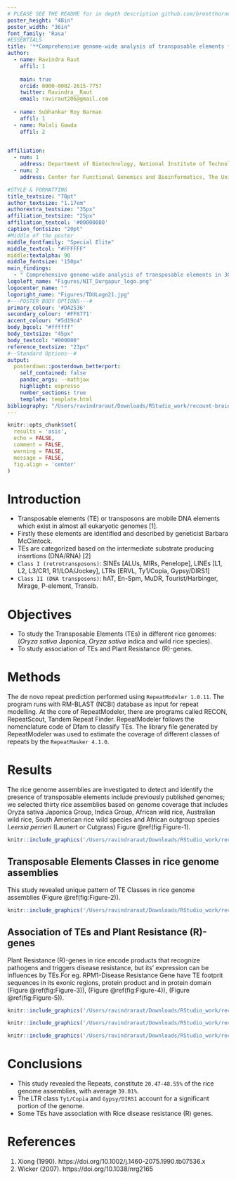 ```yaml
---
# PLEASE SEE THE README for in depth description github.com/brentthorne/posterdown
poster_height: "48in"
poster_width: "36in"
font_family: 'Rasa'
#ESSENTIALS
title: '**Comprehensive genome-wide analysis of transposable elements for its association with disease resistance genes in rice (*Oryza sativa* L)**'
author:
  - name: Ravindra Raut
    affil: 1
 
    main: true
    orcid: 0000-0002-2615-7757
    twitter: Ravindra__Raut
    email: raviraut206@gmail.com  
      
  - name: Subhankar Roy Barman
    affil: 1
  - name: Malali Gowda
    affil: 2
  

affiliation:
  - num: 1
    address: Department of Biotechnology, National Institute of Technology Durgapur, India
  - num: 2
    address: Center for Functional Genomics and Bioinformatics, The University of Health Sciences and Technology Bengaluru, India

#STYLE & FORMATTING
title_textsize: "70pt"
author_textsize: "1.17em"
authorextra_textsize: "35px"
affiliation_textsize: "25px"
affiliation_textcol: '#00000080'
caption_fontsize: "20pt"
#Middle of the poster
middle_fontfamily: "Special Elite"
middle_textcol: "#FFFFFF"
middle:textalpha: 90
middle_fontsize: "150px"
main_findings:
  - " Comprehensive genome-wide analysis of transposable elements in 30 diferent cultivars and wild rice species; reveals LTR elements are major repeat constitute"
logoleft_name: "Figures/NIT_Durgapur_logo.png"
logocenter_name: ""
logoright_name: "Figures/TDULogo21.jpg"
#---POSTER BODY OPTIONS---#
primary_colour: '#DA2536'
secondary_colour: '#FF6771'
accent_colour: "#5d19c4"
body_bgcol: "#ffffff"
body_textsize: "45px"
body_textcol: "#000000"
reference_textsize: "23px"
#--Standard Options--#
output: 
  posterdown::posterdown_betterport:
    self_contained: false
    pandoc_args: --mathjax
    highlight: espresso
    number_sections: true
    template: template.html
bibliography: "/Users/ravindraraut/Downloads/RStudio_work/recount-brain-bog19-master/MyBib.bib"
---
```

```r
knitr::opts_chunk$set(
  results = 'asis',
  echo = FALSE,
  comment = FALSE,
  warning = FALSE,
  message = FALSE,
  fig.align = 'center'
)
```

# Introduction

* Transposable elements (TE) or transposons are mobile DNA elements which exist in almost all eukaryotic genomes [1].
* Firstly these elements are identified and described by geneticist Barbara McClintock.
* TEs are categorized based on the intermediate substrate producing insertions (DNA/RNA) [2]
* `Class I (retrotransposons)`: SINEs [ALUs, MIRs, Penelope], LINEs [L1, L2, L3/CR1, R1/LOA/Jockey], LTRs [ERVL, Ty1/Copia, Gypsy/DIRS1]
* `Class II (DNA transposons)`: hAT, En-Spm, MuDR, Tourist/Harbinger, Mirage, P-element, Transib.

# Objectives

* To study the Transposable Elements (TEs) in different rice genomes: (*Oryza sativa* Japonica, *Oryza sativa* indica and wild rice species).
* To study association of TEs and Plant Resistance (R)-genes.

# Methods

The de novo repeat prediction performed using `RepeatModeler 1.0.11`. The program runs with RM-BLAST (NCBI) database as input for repeat modelling. At the core of RepeatModeler, there are programs called RECON, RepeatScout, Tandem Repeat Finder. RepeatModeler follows the nomenclature code of Dfam to classify TEs. The library file generated by RepeatModeler was used to estimate the coverage of different classes of repeats by the `RepeatMasker 4.1.0`.

# Results
The rice genome assemblies are investigated to detect and identify the presence of transposable elements include previously published genomes; we selected thirty rice assemblies based on genome coverage that includes Oryza sativa Japonica Group, Indica Group, African wild rice, Australian wild rice, South American rice wild species and African outgroup species *Leersia perrieri* (Launert or Cutgrass) Figure \@ref(fig:Figure-1).


```r
knitr::include_graphics('/Users/ravindraraut/Downloads/RStudio_work/recount-brain-bog19-master/Figures/Figure-1.png')
```

## Transposable Elements Classes in rice genome assemblies 

This study revealed unique pattern of TE Classes in rice genome assemblies (Figure  \@ref(fig:Figure-2)).

```r
knitr::include_graphics('/Users/ravindraraut/Downloads/RStudio_work/recount-brain-bog19-master/Figures/Figure-2.png')
```

## Association of TEs and Plant Resistance (R)-genes
Plant Resistance (R)-genes in rice encode products that recognize pathogens and triggers disease resistance, but its’ expression can be influences by TEs.For eg. RPM1-Disease Resistance Gene have TE footprit sequences in its exonic regions, protein product and in protein domain (Figure  \@ref(fig:Figure-3)), (Figure \@ref(fig:Figure-4)), (Figure \@ref(fig:Figure-5)).

```r
knitr::include_graphics('/Users/ravindraraut/Downloads/RStudio_work/recount-brain-bog19-master/Figures/Figure-3.png')
```

```r
knitr::include_graphics('/Users/ravindraraut/Downloads/RStudio_work/recount-brain-bog19-master/Figures/Figure-4.png')
```

```r
knitr::include_graphics('/Users/ravindraraut/Downloads/RStudio_work/recount-brain-bog19-master/Figures/Figure-5.png')
```

# Conclusions

* This study revealed the Repeats, constitute `20.47-48.55%`  of the rice genome assemblies, with average `39.01%`.
* The LTR class `Ty1/Copia`  and `Gypsy/DIRS1` account for  a significant portion of the genome.
* Some TEs have association with Rice disease resistance (R) genes.

# References
1. Xiong (1990). https://doi.org/10.1002/j.1460-2075.1990.tb07536.x
2. Wicker (2007). https://doi.org/10.1038/nrg2165

